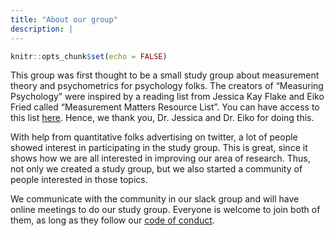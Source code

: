 ```yaml
---
title: "About our group"
description: |
---
```


```r
knitr::opts_chunk$set(echo = FALSE)
```

This group was first thought to be a small study group about measurement theory and psychometrics for psychology folks. The creators of "Measuring Psychology" were inspired by a reading list from Jessica Kay Flake and Eiko Fried called "Measurement Matters Resource List". You can have access to this list [here](https://docs.google.com/document/d/11jyoXtO0m2lUywpC04KjLvI5QcBUY4YtwEvw6cg2cMs/edit?usp=sharing). Hence, we thank you, Dr. Jessica and Dr. Eiko for doing this.

With help from quantitative folks advertising on twitter, a lot of people showed interest in participating in the study group. This is great, since it shows how we are all interested in improving our area of research. Thus, not only we created a study group, but we also started a community of people interested in those topics. 

We communicate with the community in our slack group and will have online meetings to do our study group. Everyone is welcome to join both of them, as long as they follow our [code of conduct](coc.html).
